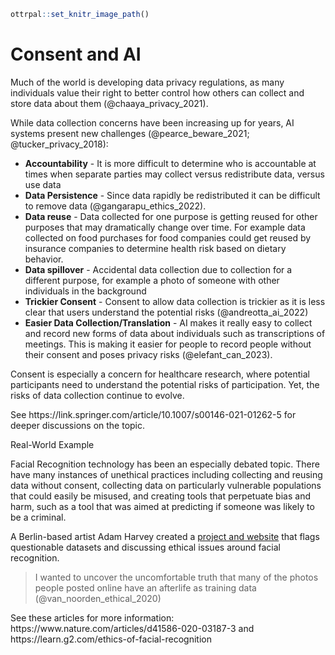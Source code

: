 

```r
ottrpal::set_knitr_image_path()
```

# Consent and AI

Much of the world is developing data privacy regulations, as many individuals value their right to better control how others can collect and store data about them (@chaaya_privacy_2021).

While data collection concerns have been increasing up for years, AI systems present new challenges (@pearce_beware_2021; @tucker_privacy_2018):

- **Accountability** - It is more difficult to determine who is accountable at times when separate parties may collect versus redistribute data, versus use data
- **Data Persistence** - Since data rapidly be redistributed it can be difficult to remove data (@gangarapu_ethics_2022).
- **Data reuse** - Data collected for one purpose is getting reused for other purposes that may dramatically change over time. For example data collected on food purchases for food companies could get reused by insurance companies to determine health risk based on dietary behavior.
- **Data spillover** - Accidental data collection due to collection for a different purpose, for example a photo of someone with other individuals in the background
- **Trickier Consent** - Consent to allow data collection is trickier as it is less clear that users understand the potential risks (@andreotta_ai_2022)
- **Easier Data Collection/Translation** - AI makes it really easy to collect and record new forms of data about individuals such as transcriptions of meetings. This is making it easier for people to record people without their consent and poses privacy risks (@elefant_can_2023).

Consent is especially a concern for healthcare research, where potential participants need to understand the potential risks of participation. Yet, the risks of data collection continue to evolve. 


See https://link.springer.com/article/10.1007/s00146-021-01262-5 for deeper discussions on the topic.

<div class = example>

Real-World Example

Facial Recognition technology has been an especially debated topic. There have many instances of unethical practices including collecting and reusing data without consent, collecting data on particularly vulnerable populations that could easily be misused, and creating tools that perpetuate bias and harm, such as a tool that was aimed at predicting if someone was likely to be a criminal. 

A Berlin-based artist Adam Harvey created a [project and website](https://exposing.ai/) that flags questionable datasets and discussing ethical issues around facial recognition.

> I wanted to uncover the uncomfortable truth that many of the photos people posted online have an afterlife as training data (@van_noorden_ethical_2020)

See these articles for more information: https://www.nature.com/articles/d41586-020-03187-3 and https://learn.g2.com/ethics-of-facial-recognition

</div>

